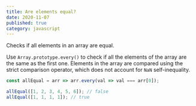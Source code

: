 ```yaml
---
title: Are elements equal?
date: 2020-11-07
published: true
category: javascript
---
```


Checks if all elements in an array are equal.

Use `Array.prototype.every()` to check if all the elements of the array are the same as the first one.
Elements in the array are compared using the strict comparison operator, which does not account for `NaN` self-inequality.

```js
const allEqual = arr => arr.every(val => val === arr[0]);
```

```js
allEqual([1, 2, 3, 4, 5, 6]); // false
allEqual([1, 1, 1, 1]); // true
```
